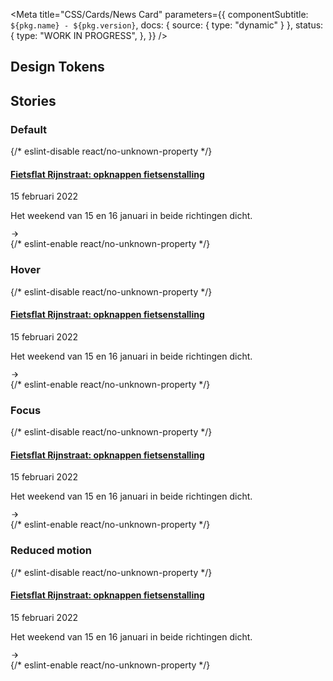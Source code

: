 
<Meta
  title="CSS/Cards/News Card"
  parameters={{
    componentSubtitle: `${pkg.name} - ${pkg.version}`,
    docs: { source: { type: "dynamic" } },
    status: {
      type: "WORK IN PROGRESS",
    },
  }}
/>

<Description markdown={readme} />

## Design Tokens

<DesignTokenDocBlock categoryName="Hero" viewType="table" />

## Stories

### Default

<Canvas>
  {/* eslint-disable react/no-unknown-property */}
  <Story name="Default">
    <div class="denhaag-card-news">
      <div class="denhaag-card-news__image-container">
        <img
          class="denhaag-card-news__image"
          src="https://images.unsplash.com/photo-1612799675078-ac368b17e488?w=507&h=353"
          alt=""
        />
      </div>
      <div class="denhaag-card-news__content">
        <h4 class="utrecht-heading-4 denhaag-card-news__heading">
          <a class="denhaag-card-news__link" href="#example-url">
            Fietsflat Rijnstraat: opknappen fietsenstalling
          </a>
        </h4>
        <time datetime="2022-02-15" class="denhaag-card-news__date">
          15 februari 2022
        </time>
        <p class="utrecht-paragraph denhaag-card-news__paragraph">
          Het weekend van 15 en 16 januari in beide richtingen dicht.
        </p>
        <div class="denhaag-card-news__icon">
          <svg
            aria-hidden="true"
            class="denhaag-icon"
            focusable="false"
            height="1em"
            viewBox="0 0 24 24"
            width="1em"
            xmlns="http://www.w3.org/2000/svg"
          >
            <path
              d="M12.293 5.293a1 1 0 011.414 0l6 6a1 1 0 010 1.414l-6 6a1 1 0 01-1.414-1.414L16.586 13H5a1 1 0 110-2h11.586l-4.293-4.293a1 1 0 010-1.414z"
              fill="currentColor"
            />
          </svg>
        </div>
      </div>
    </div>
  </Story>
  {/* eslint-enable react/no-unknown-property */}
</Canvas>

### Hover

<Canvas>
  {/* eslint-disable react/no-unknown-property */}
  <Story name="Hover">
    <div class="denhaag-card-news denhaag-card-news--hover">
      <div class="denhaag-card-news__image-container">
        <img
          class="denhaag-card-news__image"
          src="https://images.unsplash.com/photo-1612799675078-ac368b17e488?w=507&h=353"
          alt=""
        />
      </div>
      <div class="denhaag-card-news__content">
        <h4 class="utrecht-heading-4 denhaag-card-news__heading">
          <a class="denhaag-card-news__link" href="#example-url">
            Fietsflat Rijnstraat: opknappen fietsenstalling
          </a>
        </h4>
        <time datetime="2022-02-15" class="denhaag-card-news__date">
          15 februari 2022
        </time>
        <p class="utrecht-paragraph denhaag-card-news__paragraph">
          Het weekend van 15 en 16 januari in beide richtingen dicht.
        </p>
        <div class="denhaag-card-news__icon">
          <svg
            aria-hidden="true"
            class="denhaag-icon"
            focusable="false"
            height="1em"
            viewBox="0 0 24 24"
            width="1em"
            xmlns="http://www.w3.org/2000/svg"
          >
            <path
              d="M12.293 5.293a1 1 0 011.414 0l6 6a1 1 0 010 1.414l-6 6a1 1 0 01-1.414-1.414L16.586 13H5a1 1 0 110-2h11.586l-4.293-4.293a1 1 0 010-1.414z"
              fill="currentColor"
            />
          </svg>
        </div>
      </div>
    </div>
  </Story>
  {/* eslint-enable react/no-unknown-property */}
</Canvas>

### Focus

<Canvas>
  {/* eslint-disable react/no-unknown-property */}
  <Story name="Focus">
    <div class="denhaag-card-news denhaag-card-news--focus">
      <div class="denhaag-card-news__image-container">
        <img
          class="denhaag-card-news__image"
          src="https://images.unsplash.com/photo-1612799675078-ac368b17e488?w=507&h=353"
          alt=""
        />
      </div>
      <div class="denhaag-card-news__content">
        <h4 class="utrecht-heading-4 denhaag-card-news__heading">
          <a class="denhaag-card-news__link" href="#example-url">
            Fietsflat Rijnstraat: opknappen fietsenstalling
          </a>
        </h4>
        <time datetime="2022-02-15" class="denhaag-card-news__date">
          15 februari 2022
        </time>
        <p class="utrecht-paragraph denhaag-card-news__paragraph">
          Het weekend van 15 en 16 januari in beide richtingen dicht.
        </p>
        <div class="denhaag-card-news__icon">
          <svg
            aria-hidden="true"
            class="denhaag-icon"
            focusable="false"
            height="1em"
            viewBox="0 0 24 24"
            width="1em"
            xmlns="http://www.w3.org/2000/svg"
          >
            <path
              d="M12.293 5.293a1 1 0 011.414 0l6 6a1 1 0 010 1.414l-6 6a1 1 0 01-1.414-1.414L16.586 13H5a1 1 0 110-2h11.586l-4.293-4.293a1 1 0 010-1.414z"
              fill="currentColor"
            />
          </svg>
        </div>
      </div>
    </div>
  </Story>
  {/* eslint-enable react/no-unknown-property */}
</Canvas>

### Reduced motion

<Canvas>
  {/* eslint-disable react/no-unknown-property */}
  <Story name="Reduced motion">
    <div class="denhaag-card-news denhaag-card-news--reduced-motion">
      <div class="denhaag-card-news__image-container">
        <img
          class="denhaag-card-news__image"
          src="https://images.unsplash.com/photo-1612799675078-ac368b17e488?w=507&h=353"
          alt=""
        />
      </div>
      <div class="denhaag-card-news__content">
        <h4 class="utrecht-heading-4 denhaag-card-news__heading">
          <a class="denhaag-card-news__link" href="#example-url">
            Fietsflat Rijnstraat: opknappen fietsenstalling
          </a>
        </h4>
        <time datetime="2022-02-15" class="denhaag-card-news__date">
          15 februari 2022
        </time>
        <p class="utrecht-paragraph denhaag-card-news__paragraph">
          Het weekend van 15 en 16 januari in beide richtingen dicht.
        </p>
        <div class="denhaag-card-news__icon">
          <svg
            aria-hidden="true"
            class="denhaag-icon"
            focusable="false"
            height="1em"
            viewBox="0 0 24 24"
            width="1em"
            xmlns="http://www.w3.org/2000/svg"
          >
            <path
              d="M12.293 5.293a1 1 0 011.414 0l6 6a1 1 0 010 1.414l-6 6a1 1 0 01-1.414-1.414L16.586 13H5a1 1 0 110-2h11.586l-4.293-4.293a1 1 0 010-1.414z"
              fill="currentColor"
            />
          </svg>
        </div>
      </div>
    </div>
  </Story>
  {/* eslint-enable react/no-unknown-property */}
</Canvas>
